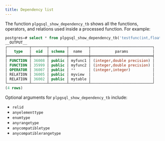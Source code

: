 ```yaml
---
title: Dependency list
---
```


The function `plpgsql_show_dependency_tb` shows all the functions, operators, and relations used inside a processed function. For example: 

```sql
postgres=# select * from plpgsql_show_dependency_tb('testfunc(int,float)');
__OUTPUT__
┌──────────┬───────┬────────┬─────────┬────────────────────────────┐
│   type   │  oid  │ schema │  name   │           params           │
╞══════════╪═══════╪════════╪═════════╪════════════════════════════╡
│ FUNCTION │ 36008 │ public │ myfunc1 │ (integer,double precision) │
│ FUNCTION │ 35999 │ public │ myfunc2 │ (integer,double precision) │
│ OPERATOR │ 36007 │ public │ **      │ (integer,integer)          │
│ RELATION │ 36005 │ public │ myview  │                            │
│ RELATION │ 36002 │ public │ mytable │                            │
└──────────┴───────┴────────┴─────────┴────────────────────────────┘
(4 rows)
```

Optional arguments for `plpgsql_show_dependency_tb` include:

- `relid` 
- `anyelementtype`  
- `enumtype` 
- `anyrangetype`
- `anycompatibletype`
- `anycompatiblerangetype`